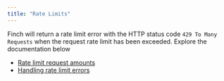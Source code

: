 ```yaml
---
title: "Rate Limits"
---
```


Finch will return a rate limit error with the HTTP status code `429 To Many Requests` when the request rate limit has been exceeded. Explore the documentation below 

- [Rate limit request amounts](/api-reference/development-guides/Rate-Limits)
- [Handling rate limit errors](/implementation-guide/Optimize/Mitigate-Errors#rate-limit-errors)